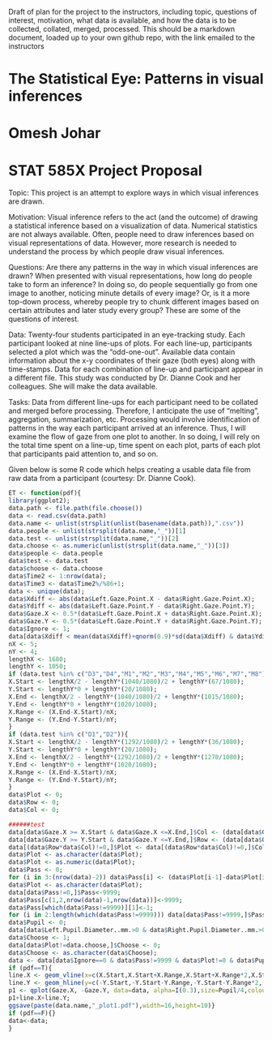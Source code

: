 Draft of plan for the project to the instructors, including topic, questions of interest,
motivation, what data is available, and how the data is to be collected, collated, merged, processed. This
should be a markdown document, loaded up to your own github repo, with the link emailed to the instructors


The Statistical Eye: Patterns in visual inferences
========================================================
Omesh Johar
========================================================
STAT 585X Project Proposal
========================================================

Topic: This project is an attempt to explore ways in which visual inferences are drawn.

Motivation: Visual inference refers to the act (and the outcome) of drawing a statistical inference based on a visualization of data. Numerical statistics are not always available. Often, people need to draw inferences based on visual representations of data. However, more research is needed to understand the process by which people draw visual inferences.

Questions: Are there any patterns in the way in which visual inferences are drawn? When presented with visual representations, how long do people take to form an inference? In doing so, do people sequentially go from one image to another, noticing minute details of every image? Or, is it a more top-down process, whereby people try to chunk different images based on certain attributes and later study every group? These are some of the questions of interest.

Data: Twenty-four students participated in an eye-tracking study. Each participant looked at nine line-ups of plots. For each line-up, participants selected a plot which was the "odd-one-out". Available data contain information about the x-y coordinates of their gaze (both eyes) along with time-stamps. Data for each combination of line-up and participant appear in a different file. This study was conducted by Dr. Dianne Cook and her colleagues. She will make the data available.  

Tasks: Data from different line-ups for each participant need to be collated and merged before processing. Therefore, I anticipate the use of "melting", aggregation, summarization, etc. Processing would involve identification of patterns in the way each participant arrived at an inference. Thus, I will examine the flow of gaze from one plot to another. In so doing, I will rely on the total time spent on a line-up, time spent on each plot, parts of each plot that participants paid attention to, and so on. 

Given below is some R code which helps creating a usable data file from raw data from a participant (courtesy: Dr. Dianne Cook). 

```r
ET <- function(pdf){
library(ggplot2);
data.path <- file.path(file.choose())
data <- read.csv(data.path)
data.name <- unlist(strsplit(unlist(basename(data.path)),".csv"))
data.people <- unlist(strsplit(data.name,"_"))[1]
data.test <- unlist(strsplit(data.name,"_"))[2]
data.choose <- as.numeric(unlist(strsplit(data.name,"_"))[3])
data$people <- data.people
data$test <- data.test
data$choose <- data.choose
data$Time2 <- 1:nrow(data);
data$Time3 <- data$Time2%/%86+1;
data <- unique(data);
data$Xdiff <- abs(data$Left.Gaze.Point.X - data$Right.Gaze.Point.X);
data$Ydiff <- abs(data$Left.Gaze.Point.Y - data$Right.Gaze.Point.Y);
data$Gaze.X <- 0.5*(data$Left.Gaze.Point.X + data$Right.Gaze.Point.X);
data$Gaze.Y <- 0.5*(data$Left.Gaze.Point.Y + data$Right.Gaze.Point.Y);
data$Ignore <- 1;
data[data$Xdiff < mean(data$Xdiff)+qnorm(0.9)*sd(data$Xdiff) & data$Ydiff < mean(data$Ydiff)+qnorm(0.9)*sd(data$Ydiff),]$Ignore <- 0;
nX <- 5;
nY <- 4;
lengthX <- 1680;
lengthY <- 1050;
if (data.test %in% c("D3","D4","M1","M2","M3","M4","M5","M6","M7","M8")){
X.Start <- lengthX/2 - lengthY*(1040/1080)/2 + lengthY*(67/1080);
Y.Start <- lengthY*0 + lengthY*(20/1080);
X.End <- lengthX/2 - lengthY*(1040/1080)/2 + lengthY*(1015/1080);
Y.End <- lengthY*0 + lengthY*(1020/1080);
X.Range <- (X.End-X.Start)/nX;
Y.Range <- (Y.End-Y.Start)/nY;
}
if (data.test %in% c("D1","D2")){
X.Start <- lengthX/2 - lengthY*(1292/1080)/2 + lengthY*(36/1080);
Y.Start <- lengthY*0 + lengthY*(20/1080);
X.End <- lengthX/2 - lengthY*(1292/1080)/2 + lengthY*(1270/1080);
Y.End <- lengthY*0 + lengthY*(1020/1080);
X.Range <- (X.End-X.Start)/nX;
Y.Range <- (Y.End-Y.Start)/nY;
}
data$Plot <- 0;
data$Row <- 0;
data$Col <- 0;

######test
data[data$Gaze.X >= X.Start & data$Gaze.X <=X.End,]$Col <- (data[data$Gaze.X >= X.Start & data$Gaze.X <=X.End,]$Gaze.X-X.Start) %/% X.Range + 1;
data[data$Gaze.Y >= Y.Start & data$Gaze.Y <=Y.End,]$Row <- (data[data$Gaze.Y >= Y.Start & data$Gaze.Y <=Y.End,]$Gaze.Y-Y.Start) %/% Y.Range + 1;
data[(data$Row*data$Col)!=0,]$Plot <- data[(data$Row*data$Col)!=0,]$Col + nX*(data[(data$Row*data$Col)!=0,]$Row -1);
data$Plot <- as.character(data$Plot);
data$Plot <- as.numeric(data$Plot);
data$Pass <- 0;
for (i in 3:(nrow(data)-2)) data$Pass[i] <- (data$Plot[i-1]-data$Plot[i-2])^2 + (data$Plot[i]-data$Plot[i-1])^2 + (data$Plot[i+1]-data$Plot[i])^2 + (data$Plot[i+2]-data$Plot[i+1])^2;
data$Plot <- as.character(data$Plot);
data[data$Pass!=0,]$Pass<-9999;
data$Pass[c(1,2,nrow(data)-1,nrow(data))]<-9999;
data$Pass[which(data$Pass!=9999)][1]<-1;
for (i in 2:length(which(data$Pass!=9999))) data[data$Pass!=9999,]$Pass[i] <- if (which(data$Pass!=9999)[i]==(which(data$Pass!=9999)[i-1]+1)) data$Pass[which(data$Pass!=9999)][i-1] else (data$Pass[which(data$Pass!=9999)][i-1]+1);
data$Pupil <- 0;
data[data$Left.Pupil.Diameter..mm.>0 & data$Right.Pupil.Diameter..mm.>0,]$Pupil <- (data[data$Left.Pupil.Diameter..mm.>0 & data$Right.Pupil.Diameter..mm.>0,]$Left.Pupil.Diameter..mm.+ data[data$Left.Pupil.Diameter..mm.>0 & data$Right.Pupil.Diameter..mm.>0,]$Right.Pupil.Diameter..mm.)/2;
data$Choose <- 1;
data[data$Plot!=data.choose,]$Choose <- 0;
data$Choose <- as.character(data$Choose);
data <- data[data$Ignore==0 & data$Pass!=9999 & data$Plot!=0 & data$Pupil>0,];
if (pdf==T){
line.X <- geom_vline(x=c(X.Start,X.Start+X.Range,X.Start+X.Range*2,X.Start+X.Range*3,X.Start+X.Range*4,X.Start+X.Range*5),colour=I("white"));
line.Y <- geom_hline(y=c(-Y.Start,-Y.Start-Y.Range,-Y.Start-Y.Range*2,-Y.Start-Y.Range*3,-Y.Start-Y.Range*4),colour=I("white"));
p1 <- qplot(Gaze.X, -Gaze.Y, data=data, alpha=I(0.3),size=Pupil/4,colour=Plot,xlim=c(0,lengthX),ylim=c(-lengthY,0),xlab="X",ylab="Y",main="Eye Position Coloured by Plots");
p1+line.X+line.Y;
ggsave(paste(data.name,"_plot1.pdf"),width=16,height=10)}
if (pdf==F){}
data<-data;
}
```


